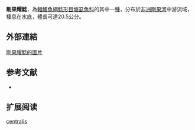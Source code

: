 {{Speciesbox
| name = 剛果耀鯰
| image = 
| image_width = 260px
| image_caption = 
| status = LC
| status_system = IUCN3.1
| genus = Clariallabes
| species = centralis
| authority = Poll & Lambert, 1958
| synonyms = *''Clarias centralis,Poll & Lambert, 1958''
}}

'''剛果耀鯰'''，為[[輻鰭魚綱|輻鰭魚綱]][[鯰形目|鯰形目]][[塘虱魚科|塘虱魚科]]的其中一[[種|種]]，分布於[[非洲|非洲]][[剛果河|剛果河]]中游流域，棲息在水底，體長可達20.5公分。
==外部連結==
[http://www.fishbase.org/Photos/ThumbnailsSummary.php?ID=9448 剛果耀鯰的圖片] {{Wayback|url=http://www.fishbase.org/Photos/ThumbnailsSummary.php?ID=9448 |date=20150523203128 }}
==参考文献==
*{{FishBase_species|genus=Clariallabes|species=centralis|year=2011|month=12}}

== 扩展阅读 ==
{{refbegin}}
{{wikispecies-inline|Clariallabes centralis|剛果耀鯰}}
{{refend}}
{{Taxonbar|from=Q3754235}}

[[Category:耀鯰屬|centralis]]